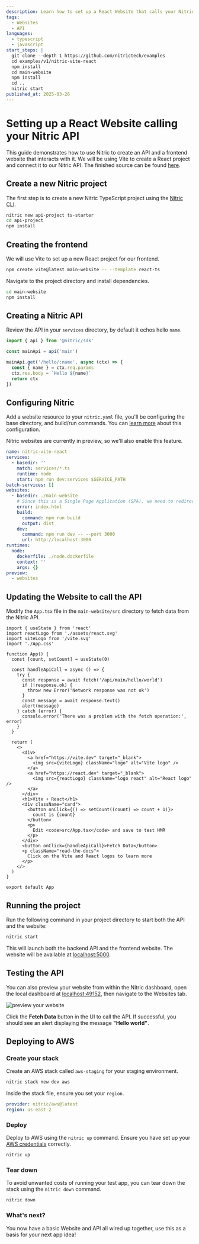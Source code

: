 ```yaml
---
description: Learn how to set up a React Website that calls your Nitric API
tags:
  - Websites
  - API
languages:
  - typescript
  - javascript
start_steps: |
  git clone --depth 1 https://github.com/nitrictech/examples
  cd examples/v1/nitric-vite-react
  npm install
  cd main-website
  npm install
  cd ..
  nitric start
published_at: 2025-03-26
---
```


# Setting up a React Website calling your Nitric API

This guide demonstrates how to use Nitric to create an API and a frontend website that interacts with it. We will be using Vite to create a React project and connect it to our Nitric API. The finished source can be found [here](https://github.com/nitrictech/examples/tree/main/v1/nitric-vite-react).

## Create a new Nitric project

The first step is to create a new Nitric TypeScript project using the [Nitric CLI](/reference/cli).

```bash
nitric new api-project ts-starter
cd api-project
npm install
```

## Creating the frontend

We will use Vite to set up a new React project for our frontend.

```bash
npm create vite@latest main-website -- --template react-ts
```

Navigate to the project directory and install dependencies.

```bash
cd main-website
npm install
```

## Creating a Nitric API

Review the API in your `services` directory, by default it echos hello `name`.

```ts title: services/api.ts
import { api } from '@nitric/sdk'

const mainApi = api('main')

mainApi.get('/hello/:name', async (ctx) => {
  const { name } = ctx.req.params
  ctx.res.body = `Hello ${name}`
  return ctx
})
```

## Configuring Nitric

Add a website resource to your `nitric.yaml` file, you'll be configuring the base directory, and build/run commands. You can [learn more](https://nitric.io/docs/websites) about this configuration.

<Note>
  Nitric websites are currently in preview, so we'll also enable this feature.
</Note>

```yaml title: nitric.yaml
name: nitric-vite-react
services:
  - basedir: ''
    match: services/*.ts
    runtime: node
    start: npm run dev:services $SERVICE_PATH
batch-services: []
websites:
  - basedir: ./main-website
    # Since this is a Single Page Application (SPA), we need to redirect all requests to the index.html file.
    error: index.html
    build:
      command: npm run build
      output: dist
    dev:
      command: npm run dev -- --port 3000
      url: http://localhost:3000
runtimes:
  node:
    dockerfile: ./node.dockerfile
    context: ''
    args: {}
preview:
  - websites
```

## Updating the Website to call the API

Modify the `App.tsx` file in the `main-website/src` directory to fetch data from the Nitric API.

```tsx title: main-website/src/App.tsx
import { useState } from 'react'
import reactLogo from './assets/react.svg'
import viteLogo from '/vite.svg'
import './App.css'

function App() {
  const [count, setCount] = useState(0)

  const handleApiCall = async () => {
    try {
      const response = await fetch('/api/main/hello/world')
      if (!response.ok) {
        throw new Error('Network response was not ok')
      }
      const message = await response.text()
      alert(message)
    } catch (error) {
      console.error('There was a problem with the fetch operation:', error)
    }
  }

  return (
    <>
      <div>
        <a href="https://vite.dev" target="_blank">
          <img src={viteLogo} className="logo" alt="Vite logo" />
        </a>
        <a href="https://react.dev" target="_blank">
          <img src={reactLogo} className="logo react" alt="React logo" />
        </a>
      </div>
      <h1>Vite + React</h1>
      <div className="card">
        <button onClick={() => setCount((count) => count + 1)}>
          count is {count}
        </button>
        <p>
          Edit <code>src/App.tsx</code> and save to test HMR
        </p>
      </div>
      <button onClick={handleApiCall}>Fetch Data</button>
      <p className="read-the-docs">
        Click on the Vite and React logos to learn more
      </p>
    </>
  )
}

export default App
```

## Running the project

Run the following command in your project directory to start both the API and the website:

```bash
nitric start
```

This will launch both the backend API and the frontend website. The website will be available at [localhost:5000](http://localhost:5000).

## Testing the API

You can also preview your website from within the Nitric dashboard, open the local dashboard at <a target="_blank" href="http://localhost:49152">localhost:49152</a>, then navigate to the Websites tab.

![preview your website](/docs/images/guides/websites-vite-react/preview.png)

Click the **Fetch Data** button in the UI to call the API. If successful, you should see an alert displaying the message **"Hello world"**.

## Deploying to AWS

### Create your stack

Create an AWS stack called `aws-staging` for your staging environment.

```bash
nitric stack new dev aws
```

Inside the stack file, ensure you set your `region`.

```yaml title:nitric.dev.yaml
provider: nitric/aws@latest
region: us-east-2
```

### Deploy

Deploy to AWS using the `nitric up` command. Ensure you have set up your [AWS credentials](/providers/pulumi/aws#usage) correctly.

```bash
nitric up
```

### Tear down

To avoid unwanted costs of running your test app, you can tear down the stack using the `nitric down` command.

```bash
nitric down
```

### What's next?

You now have a basic Website and API all wired up together, use this as a basis for your next app idea!

